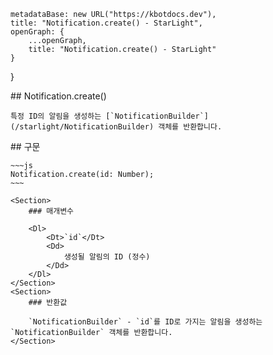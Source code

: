 
    metadataBase: new URL("https://kbotdocs.dev"),
    title: "Notification.create() - StarLight",
    openGraph: {
        ...openGraph,
        title: "Notification.create() - StarLight"
    }
}

<Section>
    ## Notification.create()

    특정 ID의 알림을 생성하는 [`NotificationBuilder`](/starlight/NotificationBuilder) 객체를 반환합니다.
</Section>
<Section>
    ## 구문

    ~~~js
    Notification.create(id: Number);
    ~~~

    <Section>
        ### 매개변수

        <Dl>
            <Dt>`id`</Dt>
            <Dd>
                생성될 알림의 ID (정수)
            </Dd>
        </Dl>
    </Section>
    <Section>
        ### 반환값

        `NotificationBuilder` - `id`를 ID로 가지는 알림을 생성하는 `NotificationBuilder` 객체를 반환합니다.
    </Section>
</Section>